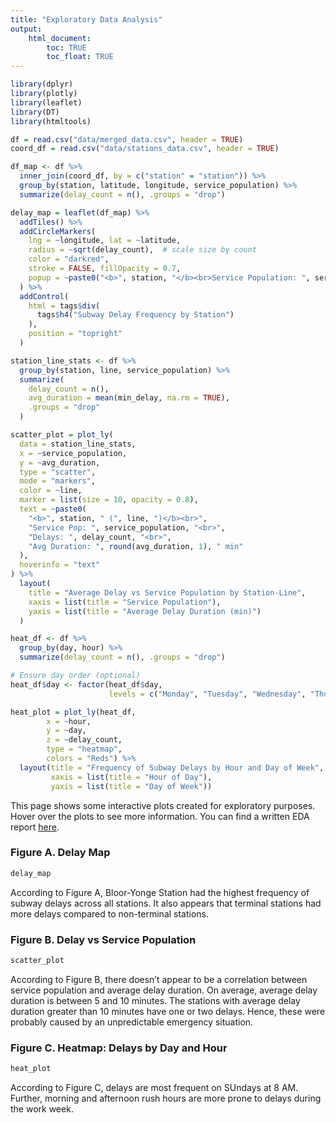 ```yaml
---
title: "Exploratory Data Analysis"
output: 
    html_document:
        toc: TRUE
        toc_float: TRUE
---
```


```r
library(dplyr)
library(plotly)
library(leaflet)
library(DT)
library(htmltools)
```


```r
df = read.csv("data/merged_data.csv", header = TRUE)
coord_df = read.csv("data/stations_data.csv", header = TRUE)
```

```r
df_map <- df %>%
  inner_join(coord_df, by = c("station" = "station")) %>%
  group_by(station, latitude, longitude, service_population) %>%
  summarize(delay_count = n(), .groups = "drop")

delay_map = leaflet(df_map) %>%
  addTiles() %>%
  addCircleMarkers(
    lng = ~longitude, lat = ~latitude,
    radius = ~sqrt(delay_count),  # scale size by count
    color = "darkred",
    stroke = FALSE, fillOpacity = 0.7,
    popup = ~paste0("<b>", station, "</b><br>Service Population: ", service_population, "</b><br>Delays: ", delay_count)
  ) %>%
  addControl(
    html = tags$div(
      tags$h4("Subway Delay Frequency by Station")
    ),
    position = "topright"
  )

```


```r
station_line_stats <- df %>%
  group_by(station, line, service_population) %>%
  summarize(
    delay_count = n(),
    avg_duration = mean(min_delay, na.rm = TRUE),
    .groups = "drop"
  )

scatter_plot = plot_ly(
  data = station_line_stats,
  x = ~service_population,
  y = ~avg_duration,
  type = "scatter",
  mode = "markers",
  color = ~line,
  marker = list(size = 10, opacity = 0.8),
  text = ~paste0(
    "<b>", station, " (", line, ")</b><br>",
    "Service Pop: ", service_population, "<br>",
    "Delays: ", delay_count, "<br>",
    "Avg Duration: ", round(avg_duration, 1), " min"
  ),
  hoverinfo = "text"
) %>%
  layout(
    title = "Average Delay vs Service Population by Station-Line",
    xaxis = list(title = "Service Population"),
    yaxis = list(title = "Average Delay Duration (min)")
  )
```


```r
heat_df <- df %>%
  group_by(day, hour) %>%
  summarize(delay_count = n(), .groups = "drop")

# Ensure day order (optional)
heat_df$day <- factor(heat_df$day, 
                      levels = c("Monday", "Tuesday", "Wednesday", "Thursday", "Friday", "Saturday", "Sunday"))

heat_plot = plot_ly(heat_df,
        x = ~hour,
        y = ~day,
        z = ~delay_count,
        type = "heatmap",
        colors = "Reds") %>%
  layout(title = "Frequency of Subway Delays by Hour and Day of Week",
         xaxis = list(title = "Hour of Day"),
         yaxis = list(title = "Day of Week"))
```


This page shows some interactive plots created for exploratory purposes. Hover over the plots to see more information. You can find a written EDA report [here](https://github.com/omina26/TTC-Subway-Delay-Analysis/blob/main/EDA/report.pdf).

### Figure A. Delay Map


```r
delay_map
```

According to Figure A, Bloor-Yonge Station had the highest frequency of subway delays across all stations. It also appears that terminal stations had more delays compared to non-terminal stations.


### Figure B. Delay vs Service Population


```r
scatter_plot
```

According to Figure B, there doesn't appear to be a correlation between service population and average delay duration. On average, average delay duration is between 5 and 10 minutes. The stations with average delay duration greater than 10 minutes have one or two delays. Hence, these were probably caused by an unpredictable emergency situation.


### Figure C. Heatmap: Delays by Day and Hour


```r
heat_plot
```

According to Figure C, delays are most frequent on SUndays at 8 AM. Further, morning and afternoon rush hours are more prone to delays during the work week.





